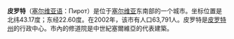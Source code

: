 {{Infobox City
|name = 皮罗特
|official_name = Пирот
|image_flag= 
|image_seal= 
|image_map = Serbia Pirot.png
|mapsize = 200px
|subdivision_type = 国家
|subdivision_name = [[塞尔维亚|塞尔维亚]]
| subdivision_type1 = 州
| subdivision_name1 = [[皮羅特州|皮羅特州]]
|leader_title = 
|leader_name = 
| area_blank1_title       = 市區
| area_blank1_km2         = 29.53
| area_blank2_title       = 行政區
| area_blank2_km2         = 1232
| coordinates = {{coord|43|10|N|22|36|E|region:RS|display=inline,title}}
| elevation_m             = 367
| population_footnotes    = 
| population_as_of        = 2011年普查
| population_blank1_title = 市區
| population_blank1       = 38785
| population_density_blank1_km2 = auto
| population_blank2_title = 行政區
| population_blank2       = 57928
| population_density_blank2_km2 = auto
|timezone = +1
|website = http://www.vranje.org.yu/
}}
'''皮罗特'''（[[塞尔维亚语|塞尔维亚语]]：Пирот）是位于[[塞尔维亚|塞尔维亚]]东南部的一个城市。坐标位置是北纬43.17度；东经22.60度。在2002年，该市有人口63,791人。皮罗特是[[皮罗特州|皮罗特州]]的行政中心。市內的修道院是中世紀塞爾維亞的代表建築。

{{塞爾維亞城市}}